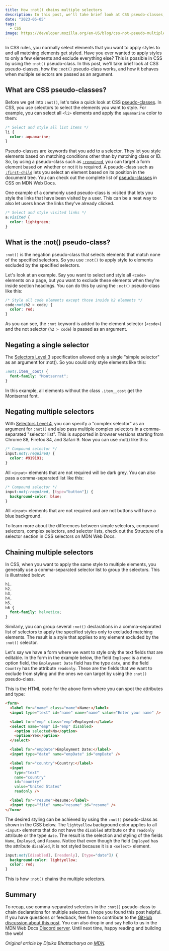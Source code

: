 ```yaml
---
title: How :not() chains multiple selectors
description: In this post, we'll take brief look at CSS pseudo-classes, how the :not() pseudo-class works, and how it behaves when multiple selectors are passed as an argument.
date: "2023-05-05"
tags:
  - CSS
image: https://developer.mozilla.org/en-US/blog/css-not-pseudo-multiple-selectors/css-not-pseudo-class.png
---
```


In CSS rules, you normally select elements that you want to apply styles to and all matching elements get styled. Have you ever wanted to apply styles to only a few elements and exclude everything else? This is possible in CSS by using the `:not()` pseudo-class. In this post, we'll take brief look at CSS pseudo-classes, how the `:not()` pseudo-class works, and how it behaves when multiple selectors are passed as an argument.

## What are CSS pseudo-classes?

Before we get into `:not()`, let's take a quick look at CSS [pseudo-classes](https://developer.mozilla.org/en-US/docs/Web/CSS/Pseudo-classes). In CSS, you use selectors to select the elements you want to style. For example, you can select all `<li>` elements and apply the `aquamarine` color to them:

```css
/* Select and style all list items */
li {
  color: aquamarine;
}
```

Pseudo-classes are keywords that you add to a selector. They let you style elements based on matching conditions other than by matching class or ID. So, by using a pseudo-class such as [`:required`](https://developer.mozilla.org/en-US/docs/Web/CSS/:required), you can target a form element based on whether or not it is required. A pseudo-class such as [`:first-child`](https://developer.mozilla.org/en-US/docs/Web/CSS/:first-child) lets you select an element based on its position in the document tree. You can check out the complete list of [pseudo-classes](https://developer.mozilla.org/en-US/docs/Web/CSS/Pseudo-classes) in CSS on MDN Web Docs.

One example of a commonly used pseudo-class is :visited that lets you style the links that have been visited by a user. This can be a neat way to also let users know the links they've already clicked.

```css
/* Select and style visited links */
a:visited {
  color: lightgreen;
}
```

## What is the :not() pseudo-class?

`:not()` is the negation pseudo-class that selects elements that match none of the specified selectors. So you use `:not()` to apply style to elements excluded by the specified selectors.

Let's look at an example. Say you want to select and style all `<code>` elements on a page, but you want to exclude these elements when they're inside section headings. You can do this by using the `:not()` pseudo-class like this:

```css
/* Style all code elements except those inside h2 elements */
code:not(h2 > code) {
  color: red;
}
```

As you can see, the `:not` keyword is added to the element selector (`<code>`) and the not selector (`h2 > code`) is passed as an argument.

## Negating a single selector

The [Selectors Level 3](https://www.w3.org/TR/2018/REC-selectors-3-20181106/) specification allowed only a single "simple selector" as an argument for :not(). So you could only style elements like this:

```css
:not(.item__cost) {
  font-family: "Montserrat";
}
```

In this example, all elements without the class `.item__cost` get the Montserrat font.

## Negating multiple selectors

With [Selectors Level 4](https://w3c.github.io/csswg-drafts/selectors/#negation), you can specify a "complex selector" as an argument for `:not()` and also pass multiple complex selectors in a comma-separated "selector list". This is supported in browser versions starting from Chrome 88, Firefox 84, and Safari 9. Now you can use :not() like this:

```css
/* Compound selector */
input:not(:required) {
  color: #919191;
}
```

All `<input>` elements that are not required will be dark grey. You can also pass a comma-separated list like this:

```css
/* Compound selector */
input:not(:required, [type="button"]) {
  background-color: blue;
}
```

All `<input>` elements that are not required and are not buttons will have a blue background.

To learn more about the differences between simple selectors, compound selectors, complex selectors, and selector lists, check out the Structure of a selector section in CSS selectors on MDN Web Docs.

## Chaining multiple selectors

In CSS, when you want to apply the same style to multiple elements, you generally use a comma-separated selector list to group the selectors. This is illustrated below:

```css
h1,
h2,
h3,
h4,
h5,
h6 {
  font-family: helvetica;
}
```

Similarly, you can group several `:not()` declarations in a comma-separated list of selectors to apply the specified styles only to excluded matching elements. The result is a style that applies to any element excluded by the `:not()` selector.

Let's say we have a form where we want to style only the text fields that are editable. In the form in the example below, the field `Employed` is a menu option field, the `Employment Date` field has the type `date`, and the field `Country` has the attribute `readonly`. These are the fields that we want to exclude from styling and the ones we can target by using the `:not()` pseudo-class.

This is the HTML code for the above form where you can spot the attributes and type:

```html
<form>
  <label for="name" class="name">Name:</label>
  <input type="text" id="name" name="name" value="Enter your name" />

  <label for="emp" class="emp">Employed:</label>
  <select name="emp" id="emp" disabled>
    <option selected>No</option>
    <option>Yes</option>
  </select>

  <label for="empDate">Employment Date:</label>
  <input type="date" name="empDate" id="empDate" />

  <label for="country">Country:</label>
  <input
    type="text"
    name="country"
    id="country"
    value="United States"
    readonly />

  <label for="resume">Resume:</label>
  <input type="file" name="resume" id="resume" />
</form>
```

The desired styling can be achieved by using the `:not()` pseudo-class as shown in the CSS below. The `lightyellow` background color applies to all `<input>` elements that do not have the `disabled` attribute or the `readonly` attribute or the type `date`. The result is the selection and styling of the fields `Name`, `Employed`, and `Resume`. Notice that even though the field `Employed` has the attribute `disabled`, it is not styled because it is a `<select>` element.

```css
input:not([disabled], [readonly], [type="date"]) {
  background-color: lightyellow;
  color: red;
}
```

This is how `:not()` chains the multiple selectors.

## Summary

To recap, use comma-separated selectors in the `:not()` pseudo-class to chain declarations for multiple selectors. I hope you found this post helpful. If you have questions or feedback, feel free to contribute to the [GitHub discussion about this post](https://github.com/orgs/mdn/discussions/378). You can also drop in and say hello to us in the MDN Web Docs [Discord server](https://discord.gg/apa6Rn7uEj). Until next time, happy reading and building the web!

_Original article by Dipika Bhattacharya on [MDN](https://developer.mozilla.org/en-US/blog/css-not-pseudo-multiple-selectors/)._
